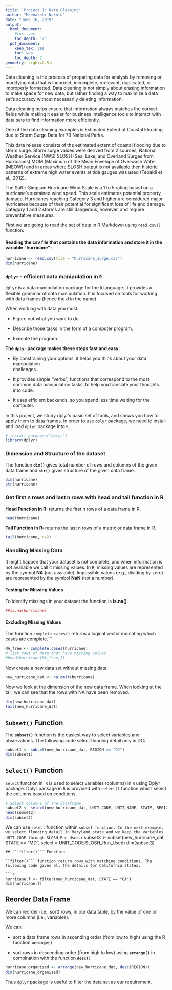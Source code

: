 ```yaml
---
title: 'Project 1: Data Cleaning'
author: "Meenakshi Nerolu"
date: "June 16, 2019"
output:
  html_document:
    #toc: yes
    toc_depth: '2'
  pdf_document:
    keep_tex: yes
    toc: yes
    toc_depth: 2
geometry: right=2.5in
---
```

Data cleaning is the process of preparing data for analysis by removing or modifying data that is incorrect, incomplete, irrelevant, duplicated, or improperly formatted.
Data cleaning is not simply about erasing information to make space for new data, but rather finding a way to maximize a data set’s accuracy without necessarily deleting information.

\par Data cleaning helps ensure that information always matches the correct fields while making it easier for business intelligence tools to interact with data sets to find information more efficiently.

\par One of the data cleaning examples is Estimated Extent of Coastal Flooding due to Storm Surge Data for 79 National Parks.

\par This data release consists of the estimated extent of coastal flooding due to storm surge. Storm surge values were derived from 2 sources; National Weather Service (NWS) SLOSH (Sea, Lake, and Overland Surges from Hurricanes) MOM (Maximum of the Mean Envelope of Overwash Water (MEOW)) and in areas where SLOSH output is not available then historic patterns of extreme high water events at tide gauges was used (Tebaldi et al., 2012).

\par The Saffir-Simpson Hurricane Wind Scale is a 1 to 5 rating based on a hurricane's sustained wind speed. This scale estimates potential property damage. Hurricanes reaching Category 3 and higher are considered major hurricanes because of their potential for significant loss of life and damage. Category 1 and 2 storms are still dangerous, however, and require preventative measures. 

\par First we are going to read the set of data in R Markdown using ```read.csv()``` function. 

#### Reading the csv file that contains the data information and store it in the variable "hurricane" :

```r
hurricane <- read.csv(file = "hurricane_surge.csv")
dim(hurricane)
```
### ```dplyr``` - efficient data manipulation in ``R``
\par ``dplyr`` is a data manipulation package for the ``R`` language. It provides a flexible grammar of data manipulation. It is focused on tools for working with data frames (hence the *d* in the name).

When working with data you must: 

* Figure out what you want to do.

* Describe those tasks in the form of a computer program.
  
* Execute the program.

**The ``dplyr`` package makes these steps fast and easy:**

* By constraining your options, it helps you think about your data manipulation  
  challenges.
  
* It provides simple “verbs”, functions that correspond to the most common    data   manipulation tasks, to help you translate your thoughts into code.
  
* It uses efficient backends, so you spend less time waiting for the computer.
   
In this project, we study dplyr’s basic set of tools, and shows you how to apply them to data frames. In order to use `dplyr` package, we need to install and load ``dplyr`` package into ``R``.

```r
# install.packages("dplyr")
library(dplyr)
```
### Dimension and Structure of the dataset

The function **```dim()```** gives total number of rows and columns of the given data frame and **```str()```** gives structure of the given data frame.

```r
dim(hurricane)
str(hurricane)
```
### Get first n rows and last n rows with head and tail function in R

**Head Function in R:** returns the first n rows of a data frame in R.

```r
head(hurricane)
```
**Tail Function in R:** returns the last n rows of a matrix or data frame in R.
```r
tail(hurricane, n=2)
```
### Handling Missing Data

\par It might happen that your dataset is not complete, and when information is not available we call it missing values. In ```R```, missing values are represented by the symbol **NA** (not available). Impossible values (e.g., dividing by zero) are represented by the symbol **NaN** (not a number). 

#### Testing for Missing Values

To identify missings in your dataset the function is **is.na()**. 

```r
##is.na(hurricane)
```

#### Excluding Missing Values

The function ```complete.cases()``` returns a logical vector indicating which cases are complete.```

```r
NA_free <- complete.cases(hurricane)
# list rows of data that have missing values 
#head(hurricane[NA_free,])
```

Now create a new data set without missing data.
```r
new_hurricane_dat <- na.omit(hurricane)
```
Now we look at the dimension of the new data frame. When looking at the tail, we can see that the rows with NA have been removed.
```r
dim(new_hurricane_dat)
tail(new_hurricane_dat)
```
## ```Subset()``` Function

The **```subset()```** function is the easiest way to select variables and observations. The following code select flooding detail only in DC:
```r
subset1 <- subset(new_hurricane_dat, REGION == "DC")
dim(subset1)
```

##  ```Select()``` Function

```Select``` function in ````R``` is used to select variables (columns) in ```R``` using Dplyr package.  Dplyr package in ```R``` is provided with ```select()``` function which select the columns based on conditions.

```r
# Select columns of the dataframe
subset2 <- select(new_hurricane_dat, UNIT_CODE, UNIT_NAME, STATE, REGION)
head(subset2)
dim(subset2)
```
We can use ```select``` function within ```subset function. In the next example, we select flooding detail in Maryland state and we keep the variables UNIT_CODE through SLOSH_Run_Used.
```r
subset3 <- subset(new_hurricane_dat, STATE == "MD", select = UNIT_CODE:SLOSH_Run_Used)
dim(subset3)
```
## ```filter()``` Function

``filter()``` function return rows with matching conditions. The following code gives all the details for California states.

```r
hurricane.f <- filter(new_hurricane_dat, STATE == "CA")
dim(hurricane.f)
```
## Reorder Data Frame
We can  reorder (i.e., sort) rows, in our data table, by the value of one or more columns (i.e., variables).

\par We can: 

* sort a data frame rows in ascending order (from low to high) using the R function **```arrange()```**

* sort rows in descending order (from high to low) using **```arrange()```** in combination with the function **```desc()```**

```r
hurricane_organised <- arrange(new_hurricane_dat, desc(REGION))
dim(hurricane_organised)
```

Thus ```dplyr``` package is useful to filter the data set as our requirement.
